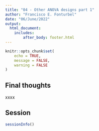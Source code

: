 ```yaml
---
title: "04 - Other ANOVA designs part 1"
author: "Francisco E. Fonturbel"
date: "06/June/2022"
output: 
  html_document:
    includes:
        after_body: footer.html
---
```


```r
knitr::opts_chunk$set(
	echo = TRUE,
	message = FALSE,
	warning = FALSE
)
```



## Final thoughts

xxxx

## Session

```r
sessionInfo()
```